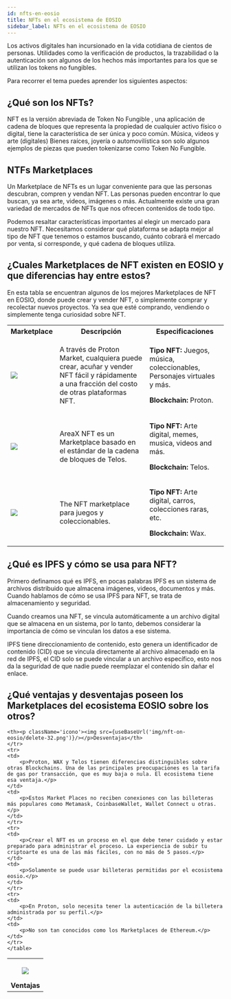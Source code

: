 ```yaml
---
id: nfts-en-eosio
title: NFTs en el ecosistema de EOSIO
sidebar_label: NFTs en el ecosistema de EOSIO
---
```



Los activos digitales han incursionado en la vida cotidiana de cientos de personas. Utilidades como la verificación de productos, la trazabilidad o la autenticación son algunos de los hechos más importantes para los que se utilizan los tokens no fungibles.

Para recorrer el tema puedes aprender los siguientes aspectos:

## ¿Qué son los NFTs?

NFT es la versión abreviada de Token No Fungible , una aplicación de cadena de bloques que representa la propiedad de cualquier activo físico o digital, tiene la característica de ser única y poco común. Música, videos y arte (digitales) Bienes raíces, joyería o automovilística son solo algunos ejemplos de piezas que pueden tokenizarse como Token No Fungible.

## NTFs Marketplaces

Un Marketplace de NFTs es un lugar conveniente para que las personas descubran, compren y vendan NFT. Las personas pueden encontrar lo que buscan, ya sea arte, videos, imágenes o más.
Actualmente existe una gran variedad de mercados de NFTs que nos ofrecen contenidos de todo tipo. 

Podemos resaltar características importantes al elegir un mercado para nuestro NFT.
Necesitamos considerar qué plataforma se adapta mejor al tipo de NFT que tenemos o estamos buscando, cuánto cobrará el mercado por venta, si corresponde, y qué cadena de bloques utiliza. 

## ¿Cuales Marketplaces de NFT existen en EOSIO y que diferencias hay entre estos?

En esta tabla se encuentran algunos de los mejores Marketplaces de NFT en EOSIO, donde puede crear y vender NFT, o simplemente comprar y recolectar nuevos proyectos. Ya sea que esté comprando, vendiendo o simplemente tenga curiosidad sobre NFT.

<Grid className='table-nft-marketplaces'>
			<table>
			<tr>
			<th>Marketplace</th>
			<th>Descripción</th>
			<th>Especificaciones</th>
			</tr>
			<tr>
			<td>
				<a href="https://www.protonmarket.com/">
					<img src="https://www.protonmarket.com/beta-logo.svg"/>
				</a>
			</td>
			<td>
                <p>A través de Proton Market, cualquiera puede crear, acuñar y vender NFT fácil y rápidamente a una fracción del costo de otras plataformas NFT.</p>
            </td>
			<td>
                <p><strong>Tipo NFT:</strong> Juegos, música, coleccionables, Personajes virtuales y más.</p>
                <p><strong>Blockchain:</strong> Proton.</p>
            </td>
			</tr>
            <tr>
			<td>
				<a href="https://areaxnft.com/">
					<img src="https://areaxnft.com/img/areax%20logo%20light.68b6831b.svg"/>
				</a>
			</td>
			<td>
                <p>AreaX NFT es un Marketplace basado en el estándar de la cadena de bloques de Telos.</p>
            </td>
			<td>
                <p><strong>Tipo NFT:</strong> Arte digital, memes, musica, videos and más.</p>
                <p><strong>Blockchain:</strong> Telos.</p>
            </td>
			</tr>
             <tr>
			<td>
				<a href="https://wax.atomichub.io/">
					<img className='atomicHubLogo' src="https://wax.atomichub.io/images/logos/atomichub.svg"/>
				</a>
			</td>
			<td>
                <p>The NFT marketplace para juegos y coleccionables.</p>
            </td>
			<td>
                <p><strong>Tipo NFT:</strong> Arte digital, carros, colecciones raras, etc.</p>
                <p><strong>Blockchain:</strong> Wax.</p>
            </td>
			</tr>
			</table>
		</Grid>

## ¿Qué es IPFS y cómo se usa para NFT?

Primero definamos qué es IPFS, en pocas palabras IPFS es un sistema de archivos distribuido que almacena imágenes, videos, documentos y más. Cuando hablamos de cómo se usa IPFS para NFT, se trata de almacenamiento y seguridad.

Cuando creamos una NFT, se vincula automáticamente a un archivo digital que se almacena en un sistema, por lo tanto, debemos considerar la importancia de cómo se vinculan los datos a ese sistema.

IPFS tiene direccionamiento de contenido, esto genera un identificador de contenido (CID) que se vincula directamente al archivo almacenado en la red de IPFS, el CID solo se puede vincular a un archivo específico, esto nos da la seguridad de que nadie puede reemplazar el contenido sin dañar el enlace.

## ¿Qué ventajas y desventajas poseen los Marketplaces del ecosistema EOSIO sobre los otros?


<Grid className='table-nft-marketplaces'>
    <table>
    <tr>
    <th><p className='icono'><img src={useBaseUrl('img/nft-on-eosio/check-32.png')}/></p>Ventajas</th>
    
    <th><p className='icono'><img src={useBaseUrl('img/nft-on-eosio/delete-32.png')}/></p>Desventajas</th>
    </tr>
    <tr>
    <td>
        <p>Proton, WAX y Telos tienen diferencias distinguibles sobre otras Blockchains. Una de las principales preocupaciones es la tarifa de gas por transacción, que es muy baja o nula. El ecosistema tiene esa ventaja.</p>
    </td>
    <td>
        <p>Estos Market Places no reciben conexiones con las billeteras más populares como Metamask, CoinbaseWallet, Wallet Connect u otras.</p>
    </td>
    </tr>
    <tr>
    <td>
        <p>Crear el NFT es un proceso en el que debe tener cuidado y estar preparado para administrar el proceso. La experiencia de subir tu criptoarte es una de las más fáciles, con no más de 5 pasos.</p>
    </td>
    <td>
        <p>Solamente se puede usar billeteras permitidas por el ecosistema eosio.</p>
    </td>
    </tr>
    <tr>
    <td>
        <p>En Proton, solo necesita tener la autenticación de la billetera administrada por su perfil.</p>
    </td>
    <td>
        <p>No son tan conocidos como los Marketplaces de Ethereum.</p>
    </td>
    </tr>
    </table>
</Grid>
